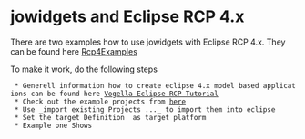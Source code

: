= jowidgets and Eclipse RCP 4.x =

There are two examples how to use jowidgets with Eclipse RCP 4.x. They can be found here [http://code.google.com/p/jo-widgets/source/browse/#svn%2Ftrunk%2Frcp%2Fexamples Rcp4Examples]

To make it work, do the following steps

  * Generell information how to create eclipse 4.x model based applications can be found here [http://www.vogella.com/articles/EclipseRCP/article.html Vogella Eclipse RCP Tutorial]
  * Check out the example projects from [http://code.google.com/p/jo-widgets/source/browse/#svn%2Ftrunk%2Frcp%2Fexamples here]
  * Use _import existing Projects ..._ to import them into eclipse
  * Set the target Definition {{{org.jowidgets.examples.rcp.target}}} as target platform
  * Example one Shows 